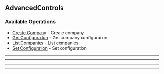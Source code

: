 
## AdvancedControls

### Available Operations

* [Create Company](/advanced_controls/create_company) - Create company
* [Get Configuration](/advanced_controls/get_configuration) - Get company configuration
* [List Companies](/advanced_controls/list_companies) - List companies
* [Set Configuration](/advanced_controls/set_configuration) - Set configuration

---
<CreateCompany />

---
<GetConfiguration />

---
<ListCompanies />

---
<SetConfiguration />
